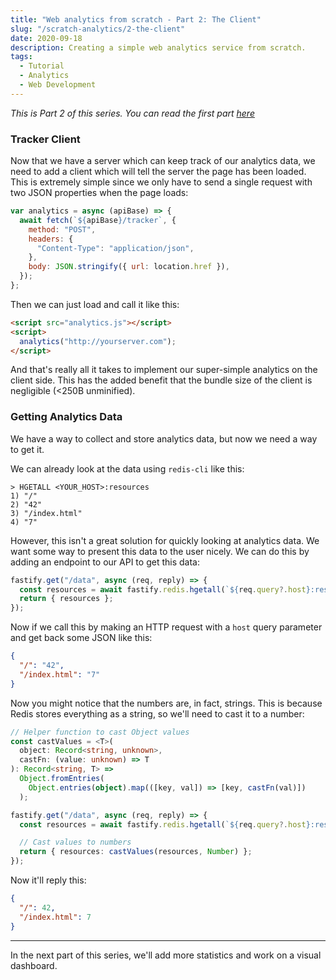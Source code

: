 ```yaml
---
title: "Web analytics from scratch - Part 2: The Client"
slug: "/scratch-analytics/2-the-client"
date: 2020-09-18
description: Creating a simple web analytics service from scratch.
tags:
  - Tutorial
  - Analytics
  - Web Development
---
```


_This is Part 2 of this series. You can read the first part [here](/scratch-analytics/1-page-views)_

### Tracker Client

Now that we have a server which can keep track of our analytics data, we need to add a client which will tell the server the page has been loaded.
This is extremely simple since we only have to send a single request with two JSON properties when the page loads:

```js
var analytics = async (apiBase) => {
  await fetch(`${apiBase}/tracker`, {
    method: "POST",
    headers: {
      "Content-Type": "application/json",
    },
    body: JSON.stringify({ url: location.href }),
  });
};
```

Then we can just load and call it like this:

```html
<script src="analytics.js"></script>
<script>
  analytics("http://yourserver.com");
</script>
```

And that's really all it takes to implement our super-simple analytics on the client side. This has the added benefit that the bundle size of the client is negligible (<250B unminified).

### Getting Analytics Data

We have a way to collect and store analytics data, but now we need a way to get it.

We can already look at the data using `redis-cli` like this:

```noLineNumbers:title=redis-cli
> HGETALL <YOUR_HOST>:resources
1) "/"
2) "42"
3) "/index.html"
4) "7"
```

However, this isn't a great solution for quickly looking at analytics data. We want some way to present this data to the user nicely. We can do this by adding an endpoint to our API to get this data:

```ts:title=routes/index.ts
fastify.get("/data", async (req, reply) => {
  const resources = await fastify.redis.hgetall(`${req.query?.host}:resource`);
  return { resources };
});
```

Now if we call this by making an HTTP request with a `host` query parameter and get back some JSON like this:

```json
{
  "/": "42",
  "/index.html": "7"
}
```

Now you might notice that the numbers are, in fact, strings. This is because Redis stores everything as a string, so we'll need to cast it to a number:

```ts:title=routes/index.ts
// Helper function to cast Object values
const castValues = <T>(
  object: Record<string, unknown>,
  castFn: (value: unknown) => T
): Record<string, T> =>
  Object.fromEntries(
    Object.entries(object).map(([key, val]) => [key, castFn(val)])
  );

fastify.get("/data", async (req, reply) => {
  const resources = await fastify.redis.hgetall(`${req.query?.host}:resource`);

  // Cast values to numbers
  return { resources: castValues(resources, Number) };
});
```

Now it'll reply this:

```json
{
  "/": 42,
  "/index.html": 7
}
```

---

In the next part of this series, we'll add more statistics and work on a visual dashboard.

